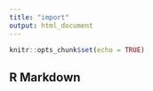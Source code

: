 ```yaml
---
title: "import"
output: html_document
---
```


```r
knitr::opts_chunk$set(echo = TRUE)
```

## R Markdown

